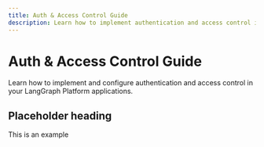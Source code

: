 ```yaml
---
title: Auth & Access Control Guide
description: Learn how to implement authentication and access control in LangGraph Platform
---
```


# Auth & Access Control Guide

Learn how to implement and configure authentication and access control in your LangGraph Platform applications. 

## Placeholder heading

This is an example